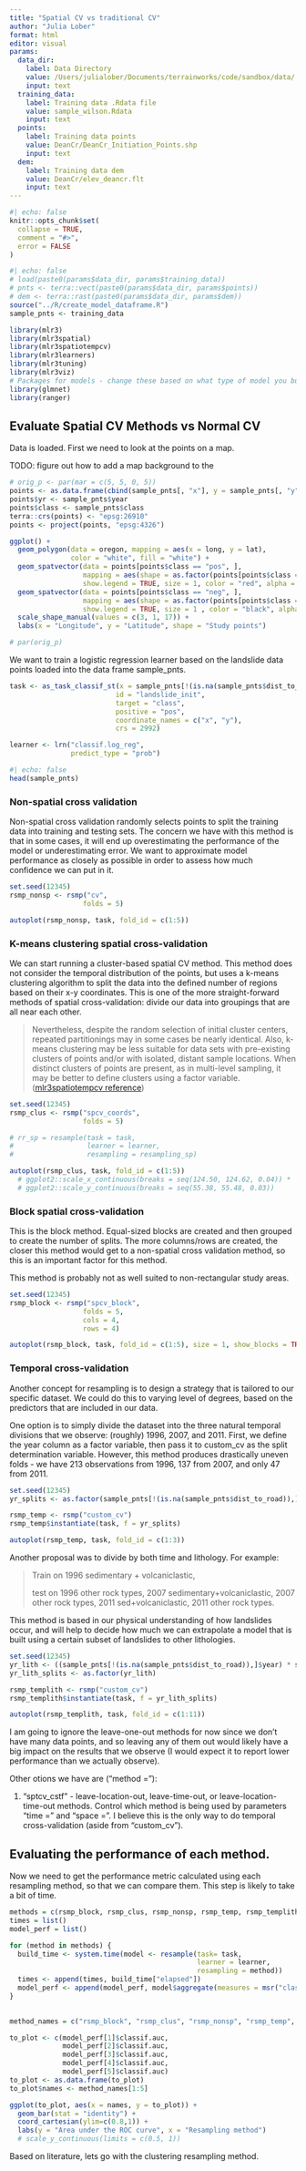 ```yaml
---
title: "Spatial CV vs traditional CV"
author: "Julia Lober"
format: html
editor: visual
params:
  data_dir:
    label: Data Directory
    value: /Users/julialober/Documents/terrainworks/code/sandbox/data/
    input: text
  training_data:
    label: Training data .Rdata file
    value: sample_wilson.Rdata
    input: text
  points:
    label: Training data points
    value: DeanCr/DeanCr_Initiation_Points.shp
    input: text
  dem:
    label: Training data dem
    value: DeanCr/elev_deancr.flt
    input: text
---
```


```r
#| echo: false
knitr::opts_chunk$set(
  collapse = TRUE,
  comment = "#>",
  error = FALSE
)
```

```r
#| echo: false
# load(paste0(params$data_dir, params$training_data))
# pnts <- terra::vect(paste0(params$data_dir, params$points))
# dem <- terra::rast(paste0(params$data_dir, params$dem))
source("../R/create_model_dataframe.R")
sample_pnts <- training_data
```

```r
library(mlr3)
library(mlr3spatial)
library(mlr3spatiotempcv)
library(mlr3learners)
library(mlr3tuning)
library(mlr3viz)
# Packages for models - change these based on what type of model you build
library(glmnet)
library(ranger)
```

## Evaluate Spatial CV Methods vs Normal CV

Data is loaded. First we need to look at the points on a map.

TODO: figure out how to add a map background to the

```r
# orig_p <- par(mar = c(5, 5, 0, 5))
points <- as.data.frame(cbind(sample_pnts[, "x"], y = sample_pnts[, "y"]))
points$yr <- sample_pnts$year
points$class <- sample_pnts$class
terra::crs(points) <- "epsg:26910"
points <- project(points, "epsg:4326")

ggplot() + 
  geom_polygon(data = oregon, mapping = aes(x = long, y = lat),
               color = "white", fill = "white") +
  geom_spatvector(data = points[points$class == "pos", ],
                  mapping = aes(shape = as.factor(points[points$class == "pos", ]$yr)),
                  show.legend = TRUE, size = 1, color = "red", alpha = 0.5) +
  geom_spatvector(data = points[points$class == "neg", ],
                  mapping = aes(shape = as.factor(points[points$class == "neg", ]$yr)),
                  show.legend = TRUE, size = 1 , color = "black", alpha = 0.5) +
  scale_shape_manual(values = c(3, 1, 17)) + 
  labs(x = "Longitude", y = "Latitude", shape = "Study points")

# par(orig_p)

```

We want to train a logistic regression learner based on the landslide data points loaded into the data frame sample_pnts.

```r
task <- as_task_classif_st(x = sample_pnts[!(is.na(sample_pnts$dist_to_road)), 2:14], 
                          id = "landslide_init", 
                          target = "class", 
                          positive = "pos", 
                          coordinate_names = c("x", "y"), 
                          crs = 2992)

learner <- lrn("classif.log_reg", 
               predict_type = "prob")
```

```r
#| echo: false
head(sample_pnts)
```

### Non-spatial cross validation

Non-spatial cross validation randomly selects points to split the training data into training and testing sets. The concern we have with this method is that in some cases, it will end up overestimating the performance of the model or underestimating error. We want to approximate model performance as closely as possible in order to assess how much confidence we can put in it.

```r
set.seed(12345)
rsmp_nonsp <- rsmp("cv", 
                  folds = 5)

autoplot(rsmp_nonsp, task, fold_id = c(1:5)) 
```

### K-means clustering spatial cross-validation 

We can start running a cluster-based spatial CV method. This method does not consider the temporal distribution of the points, but uses a k-means clustering algorithm to split the data into the defined number of regions based on their x-y coordinates. This is one of the more straight-forward methods of spatial cross-validation: divide our data into groupings that are all near each other.

> Nevertheless, despite the random selection of initial cluster centers, repeated partitionings may in some cases be nearly identical. Also, k-means clustering may be less suitable for data sets with pre-existing clusters of points and/or with isolated, distant sample locations. When distinct clusters of points are present, as in multi-level sampling, it may be better to define clusters using a factor variable. ([mlr3spatiotempcv reference](https://arxiv.org/pdf/2110.12674.pdf))

```r
set.seed(12345)
rsmp_clus <- rsmp("spcv_coords", 
                  folds = 5)

# rr_sp = resample(task = task, 
#                  learner = learner,
#                  resampling = resampling_sp)

autoplot(rsmp_clus, task, fold_id = c(1:5)) 
  # ggplot2::scale_x_continuous(breaks = seq(124.50, 124.62, 0.04)) *
  # ggplot2::scale_y_continuous(breaks = seq(55.38, 55.48, 0.03)) 
```

### Block spatial cross-validation

This is the block method. Equal-sized blocks are created and then grouped to create the number of splits. The more columns/rows are created, the closer this method would get to a non-spatial cross validation method, so this is an important factor for this method.

This method is probably not as well suited to non-rectangular study areas.

```r
set.seed(12345)
rsmp_block <- rsmp("spcv_block", 
                  folds = 5, 
                  cols = 4,
                  rows = 4)

autoplot(rsmp_block, task, fold_id = c(1:5), size = 1, show_blocks = TRUE)
```

### Temporal cross-validation

Another concept for resampling is to design a strategy that is tailored to our specific dataset. We could do this to varying level of degrees, based on the predictors that are included in our data.

One option is to simply divide the dataset into the three natural temporal divisions that we observe: (roughly) 1996, 2007, and 2011. First, we define the year column as a factor variable, then pass it to custom_cv as the split determination variable. However, this method produces drastically uneven folds - we have 213 observations from 1996, 137 from 2007, and only 47 from 2011.

```r
set.seed(12345)
yr_splits <- as.factor(sample_pnts[!(is.na(sample_pnts$dist_to_road)),]$year)

rsmp_temp <- rsmp("custom_cv")
rsmp_temp$instantiate(task, f = yr_splits)

autoplot(rsmp_temp, task, fold_id = c(1:3))
```

Another proposal was to divide by both time and lithology. For example:

> Train on 1996 sedimentary + volcaniclastic, 
>
> test on 1996 other rock types, 2007 sedimentary+volcaniclastic, 2007 other rock types, 2011 sed+volcaniclastic, 2011 other rock types.

This method is based in our physical understanding of how landslides occur, and will help to decide how much we can extrapolate a model that is built using a certain subset of landslides to other lithologies.

```r
set.seed(12345)
yr_lith <- ((sample_pnts[!(is.na(sample_pnts$dist_to_road)),]$year) * sample_pnts[!(is.na(sample_pnts$dist_to_road)),]$geo)
yr_lith_splits <- as.factor(yr_lith)

rsmp_templith <- rsmp("custom_cv")
rsmp_templith$instantiate(task, f = yr_lith_splits)

autoplot(rsmp_templith, task, fold_id = c(1:11))
```

I am going to ignore the leave-one-out methods for now since we don't have many data points, and so leaving any of them out would likely have a big impact on the results that we observe (I would expect it to report lower performance than we actually observe).

Other otions we have are ("method ="):

1.  "sptcv_cstf" - leave-location-out, leave-time-out, or leave-location-time-out methods. Control which method is being used by parameters "time =" and "space =". I believe this is the only way to do temporal cross-validation (aside from "custom_cv").

## Evaluating the performance of each method. 

Now we need to get the performance metric calculated using each resampling method, so that we can compare them. This step is likely to take a bit of time.

```r
methods = c(rsmp_block, rsmp_clus, rsmp_nonsp, rsmp_temp, rsmp_templith)
times = list()
model_perf = list()

for (method in methods) {
  build_time <- system.time(model <- resample(task= task, 
                                              learner = learner, 
                                              resampling = method))
  times <- append(times, build_time["elapsed"])
  model_perf <- append(model_perf, model$aggregate(measures = msr("classif.auc")))
}
  
```

```r
method_names = c("rsmp_block", "rsmp_clus", "rsmp_nonsp", "rsmp_temp", "rsmp_templith")

to_plot <- c(model_perf[1]$classif.auc, 
             model_perf[2]$classif.auc, 
             model_perf[3]$classif.auc, 
             model_perf[4]$classif.auc,
             model_perf[5]$classif.auc)
to_plot <- as.data.frame(to_plot)
to_plot$names <- method_names[1:5]

ggplot(to_plot, aes(x = names, y = to_plot)) + 
  geom_bar(stat = "identity") + 
  coord_cartesian(ylim=c(0.8,1)) + 
  labs(y = "Area under the ROC curve", x = "Resampling method")
  # scale_y_continuous(limits = c(0.5, 1))
```

Based on literature, lets go with the clustering resampling method.
